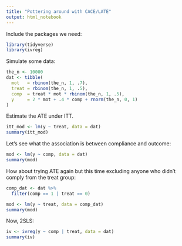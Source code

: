 ```yaml
---
title: "Pottering around with CACE/LATE"
output: html_notebook
---
```


Include the packages we need:

```r
library(tidyverse)
library(ivreg)
```

Simulate some data:

```r
the_n <- 10000
dat <- tibble(
  mot   = rbinom(the_n, 1, .7),
  treat = rbinom(the_n, 1, .5),
  comp  = treat * mot * rbinom(the_n, 1, .5),
  y     = 2 * mot + .4 * comp + rnorm(the_n, 0, 1)
)
```

Estimate the ATE under ITT.

```r
itt_mod <- lm(y ~ treat, data = dat)
summary(itt_mod)
```

Let's see what the association is between compliance and outcome:

```r
mod <- lm(y ~ comp, data = dat)
summary(mod)
```

How about trying ATE again but this time excluding anyone who didn't comply from the treat group:

```r
comp_dat <- dat %>%
  filter(comp == 1 | treat == 0) 

mod <- lm(y ~ treat, data = comp_dat)
summary(mod)
```

Now, 2SLS:

```r
iv <- ivreg(y ~ comp | treat, data = dat)
summary(iv)
```
